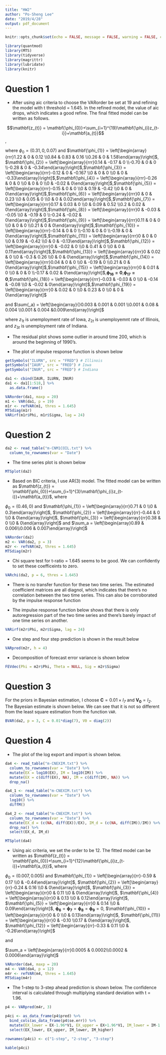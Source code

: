 ```yaml
---
title: "HW2"
author: "Po-Sheng Lee"
date: "2019/4/28"
output: pdf_document
---
```


```r
knitr::opts_chunk$set(echo = FALSE, message = FALSE, warning = FALSE, cache = TRUE, autodep = TRUE)
```

```r

library(quantmod)
library(MTS)
library(tidyverse)
library(magrittr)
library(lubridate)
library(knitr)

```

# Question 1

\newcommand{\mx}[1]{\mathbf{#1}}

- After using aic criteria to choose the VARorder be set at 19 and refining the model with t threshold = 1.645. In the refined model, the value of aic drops, which indicates a good refine. The final fitted model can be written as follows.

$$\mx{z_{t}} = \mx{\phi_{0}}+\sum_{i=1}^{19}\mx{\phi_{i}z_{t-i}}+\mx{a_{t}}$$, 

where $\phi_{0} = (0.31, 0, 0.07)$ and $\mx{\phi_{1}} = \left[\begin{array}{rrr}1.22 & 0 & 0.12 \\0.84 & 0.83 & 0.16 \\0.26 & 0 & 1.58\end{array}\right]$, $\mx{\phi_{2}} = \left[\begin{array}{rrr}0.14 & -0.17 & 0 \\-0.70 & 0 & 0 \\-0.28 & 0 & -0.34\end{array}\right]$,$\mx{\phi_{3}} = \left[\begin{array}{rrr}-0.12 & 0 & -0.167 \\0 & 0 & 0 \\0 & 0 & -0.33\end{array}\right]$,$\mx{\phi_{4}} = \left[\begin{array}{rrr}-0.26 & 0 & 0 \\0 & 0 & 0 \\0 & -0.02 & 0\end{array}\right]$,$\mx{\phi_{5}} = \left[\begin{array}{rrr}-0.15 & 0 & 0 \\0 & 0.19 & -0.42 \\0 & 0 & 0\end{array}\right]$,$\mx{\phi_{6}} = \left[\begin{array}{rrr}0 & 0 & 0.23 \\0 & 0.05 & 0 \\0 & 0 & 0.02\end{array}\right]$,$\mx{\phi_{7}} = \left[\begin{array}{rrr}0.17 & 0.03 & 0 \\0 & 0.09 & 0.52 \\0.2 & 0.02 & 0\end{array}\right]$,$\mx{\phi_{8}} = \left[\begin{array}{rrr}0 & -0.03 & -0.05 \\0 & -0.19 & 0 \\-0.24 & -0.02 & 0\end{array}\right]$,$\mx{\phi_{9}} = \left[\begin{array}{rrr}0.11 & 0 & 0 \\0 & 0 & 0 \\0.21 & 0 & 0\end{array}\right]$,$\mx{\phi_{10}} = \left[\begin{array}{rrr}-0.14 & 0 & 0 \\-0.10 & 0 & 0 \\-0.19 & 0 & 0\end{array}\right]$,$\mx{\phi_{11}} = \left[\begin{array}{rrr}0 & 0 & 0 \\0 & 0.19 & -0.42 \\0 & 0 & -0.13\end{array}\right]$,$\mx{\phi_{12}} = \left[\begin{array}{rrr}0 & -0.02 & 0 \\0 & 0.41 & 0 \\0 & 0 & 0.11\end{array}\right]$,$\mx{\phi_{13}} = \left[\begin{array}{rrr}0 & 0.02 & 0 \\0 & -0.3 & 0.26 \\0 & 0 & 0\end{array}\right]$,$\mx{\phi_{14}} = \left[\begin{array}{rrr}0.04 & 0 & 0 \\0 & -0.19 & 0 \\0.21 & 0 & 0\end{array}\right]$,$\mx{\phi_{15}} = \left[\begin{array}{rrr}0 & 0.01 & 0 \\0 & 0 & 0 \\-0.17 & 0.02 & 0\end{array}\right]$,$\mx{\phi_{16}=0}$,$\mx{\phi_{17}=0}$,$\mx{\phi_{18}} = \left[\begin{array}{rrr}-0.03 & -0.03 & 0 \\0 & -0.14 & -0.08 \\0 & -0.02 & 0\end{array}\right]$,$\mx{\phi_{19}} = \left[\begin{array}{rrr}0 & 0.02 & 0 \\0 & 0.23 & 0 \\0 & 0 & 0\end{array}\right]$

and $\sum{_a} = \left[\begin{array}{}0.003 & 0.001 & 0.001 \\0.001 & 0.08 & 0.004 \\0.001 & 0.004 &0.009\end{array}\right]$

where $z_{1t}$ is unemployment rate of Iowa, $z_{2t}$ is unemployemnt rate of Illinois, and $z_{3t}$ is unemployment rate of Indiana.

- The residual plot shows some outlier in  around time 200, which is around the beginning of 1990's.

- The plot of impulse response function is shown below 


```r

getSymbols("ILURN", src = "FRED") # Illinois
getSymbols("IAUR", src = "FRED") # Iowa
getSymbols("INUR", src = "FRED") # Indiana

da1 <- cbind(IAUR, ILURN, INUR)
da1 <- da1[1:518,] %>%
  as.data.frame()

VARorder(da1, maxp = 20)
m1 <- VAR(da1, p = 19)
m1r <- refVAR(m1, thres = 1.645)
MTSdiag(m1r)
VARirf(m1r$Phi, m1r$Sigma, lag = 24)

```


# Question 2

```r
da2 <- read_table("m-CNM1COIL.txt") %>%
  column_to_rownames(var = "Date")
```

- The time series plot is shown below

```r
MTSplot(da2)
```


- Based on BIC criteria, I use AR(3) model. The fitted model can be written as $\mx{z_{t}} = \mx{\phi_{0}}+\sum_{i=1}^{3}\mx{\phi_{i}z_{t-i}}+\mx{a_{t}}$, where 

$\phi_{0} = (0.46, 0)$ and $\mx{\phi_{1}} = \left[\begin{array}{rr}0.71 & 0 \\0 & 0.3\end{array}\right]$, $\mx{\phi_{2}} = \left[\begin{array}{rr}-0.44 & 0 \\0 & 0\end{array}\right]$, $\mx{\phi_{3}} = \left[\begin{array}{rr}0.38 & 0 \\0 & 0\end{array}\right]$ and 
$\sum_a = \left[\begin{array}0.89 & 0.006\\0.006 & 0.007\end{array}\right]$

```r
VARorder(da2)
m2 <- VAR(da2, p = 3)
m2r <- refVAR(m2, thres = 1.645)
MTSdiag(m2r)
```

- Chi square test for t-ratio = 1.645 seems to be good. We can confidently to set these coefficeints to zero.

```r
VARchi(da2, p = 6, thres = 1.645)
```

- There is no transfer function for these two time series. The estimated coefficient matrices are all diagnol, which indicates that there's no correlation between the two time series. This can also be corroborated by the impulse response function

- The impulse response function below shows that there is only autoregression part of the two time series and there's barely impact of one time series on another.

```r
VARirf(m2r$Phi, m2r$Sigma, lag = 24)
```

- One step and four step prediction is shown in the result below

```r
VARpred(m2r, h = 4)
```

- Decomposition of forecast error variance is shown below

```r
FEVdec(Phi = m2r$Phi, Theta = NULL, Sig = m2r$Sigma)
```

# Question 3

For the priors in Bayesian estimation, I choose $\mathit{\mathbf{C}} = 0.01\times\mathbf{\mathit{I_7}}$ and $\mathbf{V_0} = \mathbf{\mathit{I_2}}$. The Bayesian estimate is shown below. We can see that it is not so different from the least square estimation from the function `VAR`. 

```r
BVAR(da2, p = 3, C = 0.01*diag(7), V0 = diag(2))
```


# Question 4

- The plot of the log export and import is shown below.

```r
da4 <- read_table("m-CNEXIM.txt") %>%
  column_to_rownames(var = "Date") %>%
  mutate(EX = log10(EX), IM = log10(IM)) %>%
  mutate(EX = c(diff(EX), NA), IM = c(diff(IM), NA)) %>%
  drop_na()

da4_1 <- read_table("m-CNEXIM.txt") %>%
  column_to_rownames(var = "Date") %>%
  log10() %>%
  diffM()

da4_2 <- read_table("m-CNEXIM.txt") %>%
  column_to_rownames(var = "Date") %>%
  mutate(EX_d = (c(NA, diff(EX))/EX), IM_d = (c(NA, diff(IM))/IM)) %>%
  drop_na() %>%
  select(EX_d, IM_d)

MTSplot(da4)

```

- Using aic criteria, we set the order to be 12. The fitted model can be written as  $\mx{z_{t}} = \mx{\phi_{0}}+\sum_{i=1}^{12}\mx{\phi_{i}z_{t-i}}+\mx{a_{t}}$, where 

$\phi_{0} = (0.007, 0.005)$ and $\mx{\phi_{1}} = \left[\begin{array}{rr}-0.59 & 0.17 \\0 & -0.44\end{array}\right]$, $\mx{\phi_{2}} = \left[\begin{array}{rr}-0.24 & 0.16 \\0 & 0\end{array}\right]$, $\mx{\phi_{3}} = \left[\begin{array}{rr}0 & 0.11 \\0 & 0\end{array}\right]$, $\mx{\phi_{4}} = \left[\begin{array}{rr}0 & 0.13 \\0 & 0.12\end{array}\right]$, $\mx{\phi_{5}} = \left[\begin{array}{rr}0 & 0.14 \\0 & 0.09\end{array}\right]$, $\mx{\phi_{6}} = \mx{\phi_{7}} = \mx{\phi_{8}} = \mx{\phi_{9}} = 0$, $\mx{\phi_{10}} = \left[\begin{array}{rr}0 & 0 \\0 & 0.13\end{array}\right]$, $\mx{\phi_{11}} = \left[\begin{array}{rr}0 & -0.10 \\0.17 & 0\end{array}\right]$, $\mx{\phi_{12}} = \left[\begin{array}{rr}-0.33 & 0.11 \\0 & -0.26\end{array}\right]$

and

$\sum_a = \left[\begin{array}{rr}0.0005 & 0.0002\\0.0002 & 0.0006\end{array}\right]$


```r

VARorder(da4, maxp = 20)
m4 <- VAR(da4, p = 12)
m4r <- refVAR(m4, thres = 1.645)
MTSdiag(m4r)
```

- The 1-step to 3-step ahead prediction is shown below. The confidence interval is calculated through multiplying standard deviation with t = 1.96.

```r
p4 <- VARpred(m4r, 3)

p4ci <- as_data_frame(p4$pred) %>%
  bind_cols(as_data_frame(p4$se.err)) %>%
  mutate(EX_lower = EX-1.96*V1, EX_upper = EX+1.96*V1, IM_lower = IM-1.96*V2, IM_higher = IM+1.96*V2) %>%
  select(EX_lower, EX_upper, IM_lower, IM_higher)

rownames(p4ci) <- c("1-step", "2-step", "3-step")

kable(p4ci)

```


